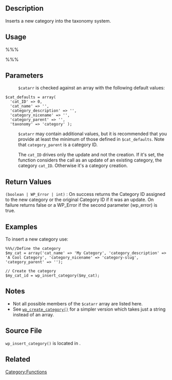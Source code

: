 {{Languages|
{{en|Function Reference/wp_insert_category}}
{{it|Riferimento funzioni/wp_insert_category}}
}}
==Description==

Inserts a new category into the taxonomy system.

==Usage==

%%%<?php wp_insert_category( $catarr, $wp_error ); ?>%%%

==Parameters==

{{Parameter|$catarr|array|Category information.}}

:<tt>$catarr</tt> is checked against an array with the following default values:

 $cat_defaults = array(
   'cat_ID' => 0,
   'cat_name' => '',
   'category_description' => '',
   'category_nicename' => '',
   'category_parent' => '',
   'taxonomy' => 'category' );

:<tt>$catarr</tt> may contain additional values, but it is recommended that you provide at least the minimum of those defined in <tt>$cat_defaults</tt>. Note that <tt>category_parent</tt> is a category ID.

:The <tt>cat_ID</tt> drives only the update and not the creation. If it's set, the function considers the call as an update of an existing category, the category <tt>cat_ID</tt>. Otherwise it's a category creation.

{{Parameter|$wp_error|boolean|Whether to return  a [[Function Reference/WP_Error|WP_Error]] or a boolean. Boolean by default.|optional|false}}

==Return Values==

; <tt>(boolean | WP_Error | int)</tt> : On success returns the Category ID assigned to the new category or the original Category ID if it was an update. On failure returns false or a WP_Error if the second parameter (wp_error) is true.

==Examples==

To insert a new category use:

<pre>
%%%//Define the category
$my_cat = array('cat_name' => 'My Category', 'category_description' => 'A Cool Category', 'category_nicename' => 'category-slug', 'category_parent' => '');

// Create the category
$my_cat_id = wp_insert_category($my_cat);
</pre>

==Notes==

* Not all possible members of the <tt>$catarr</tt> array are listed here.
* See <tt>[[Function Reference/wp_create_category|wp_create_category()]]</tt> for a simpler version which takes just a string instead of an array.

==Source File==

<tt>wp_insert_category()</tt> is located in {{Trac|wp-admin/includes/taxonomy.php}}.

== Related ==

{{Tag Footer}}

[[Category:Functions]]